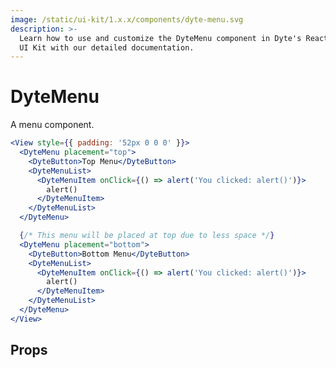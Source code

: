 ```yaml
---
image: /static/ui-kit/1.x.x/components/dyte-menu.svg
description: >-
  Learn how to use and customize the DyteMenu component in Dyte's React Native
  UI Kit with our detailed documentation.
---
```


# DyteMenu

A menu component.

```jsx
<View style={{ padding: '52px 0 0 0' }}>
  <DyteMenu placement="top">
    <DyteButton>Top Menu</DyteButton>
    <DyteMenuList>
      <DyteMenuItem onClick={() => alert('You clicked: alert()')}>
        alert()
      </DyteMenuItem>
    </DyteMenuList>
  </DyteMenu>

  {/* This menu will be placed at top due to less space */}
  <DyteMenu placement="bottom">
    <DyteButton>Bottom Menu</DyteButton>
    <DyteMenuList>
      <DyteMenuItem onClick={() => alert('You clicked: alert()')}>
        alert()
      </DyteMenuItem>
    </DyteMenuList>
  </DyteMenu>
</View>
```

## Props

<PropsTable of="dyte-menu" />

<head>
  <title>React Native UI Kit DyteMenu</title>
</head>
